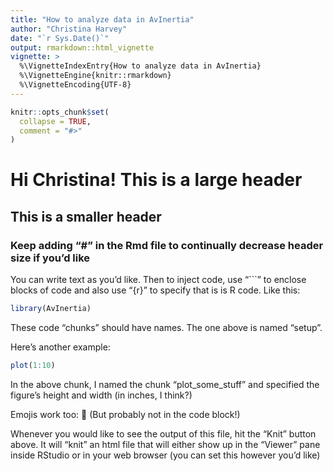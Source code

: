 ```yaml
---
title: "How to analyze data in AvInertia"
author: "Christina Harvey"
date: "`r Sys.Date()`"
output: rmarkdown::html_vignette
vignette: >
  %\VignetteIndexEntry{How to analyze data in AvInertia}
  %\VignetteEngine{knitr::rmarkdown}
  %\VignetteEncoding{UTF-8}
---
```


```r
knitr::opts_chunk$set(
  collapse = TRUE,
  comment = "#>"
)
```

# Hi Christina! This is a large header

## This is a smaller header

### Keep adding "#" in the Rmd file to continually decrease header size if you'd like

You can write text as you'd like. Then to inject code, use "```" to enclose
blocks of code and also use "{r}" to specify that is is R code. Like this:

```r
library(AvInertia)
```

These code "chunks" should have names. The one above is named "setup".

Here's another example:

```r
plot(1:10)
```

In the above chunk, I named the chunk "plot_some_stuff" and specified the figure's
height and width (in inches, I think?)

Emojis work too: 🐢
(But probably not in the code block!)

Whenever you would like to see the output of this file, hit the "Knit" button
above. It will "knit" an html file that will either show up in the "Viewer" pane
inside RStudio or in your web browser (you can set this however you'd like)
